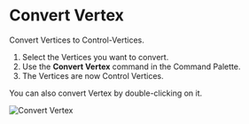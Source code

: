 
# Convert Vertex

<Reference shortcut="" command="Convert Vertex" button="" />

Convert Vertices to Control-Vertices.

1. Select the Vertices you want to convert.
2. Use the **Convert Vertex** command in the Command Palette.
3. The Vertices are now Control Vertices.

<Callout type="info" emoji="ℹ️">
  You can also convert Vertex by double-clicking on it.
</Callout>

![Convert Vertex](/img/convert-vertex.gif)













